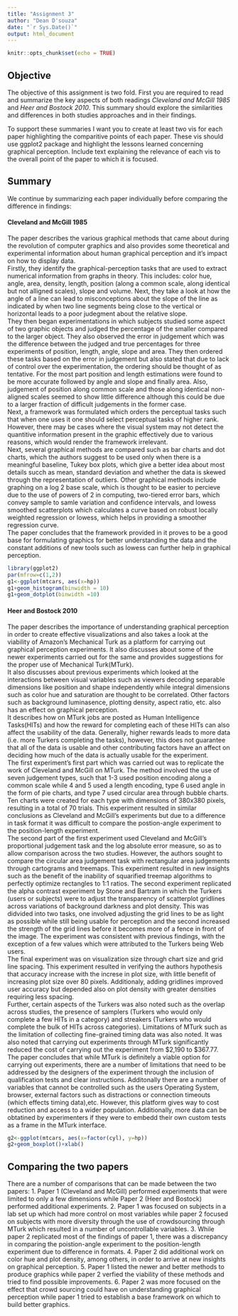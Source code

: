 ```yaml
---
title: "Assignment 3"
author: "Dean D'souza"
date: "`r Sys.Date()`"
output: html_document
---
```


```r
knitr::opts_chunk$set(echo = TRUE)
```

## Objective

The objective of this assignment is two fold.  First you are required to read and summarize the key aspects of both readings *Cleveland and McGill 1985* and *Heer and Bostock 2010*.  This summary should explore the similarities and differences in both studies approaches and in their findings.  

To support these summaries I want you to create at least two vis for each paper highlighting the comparitive points of each paper.  These vis should use ggplot2 package and highlight the lessons learned concerning graphical perception.  Include text explaining the relevance of each vis to the overall point of the paper to which it is focused.  

## Summary
  
  We continue by summarizing each paper individually before comparing the difference in findings:

#### Cleveland and McGill 1985
  
  The paper describes the various graphical methods that came about during the revolution of computer graphics and also provides some theoretical and experimental information about human graphical perception and it's impact on how to display data.  
  Firstly, they identify the graphical-perception tasks that are used to extract numerical information from graphs in theory. This includes: color hue, angle, area, density, length, position (along a common scale, along identical but not alligned scales), slope and volume. Next, they take a look at how the angle of a line can lead to misconceptions about the slope of the line as indicated by when two line segments being close to the vertical or horizontal leads to a poor judegment about the relative slope.  
  They then began experimentations in which subjects studied some aspect of two graphic objects and judged the percentage of the smaller compared to the larger object. They also observed the error in judgement which was the difference between the judged and true percentages for three experiments of position, length, angle, slope and area.
  They then ordered these tasks based on the error in judgement but also stated that due to lack of control over the experimentation, the ordering should be thought of as tentative. For the most part position and length estimations were found to be more accurate followed by angle and slope and finally area. Also, judgement of position along common scale and those along identical non-aligned scales seemed to show little difference although this could be due to a larger fraction of difficult judgements in the former case.  
  Next, a framework was formulated which orders the perceptual tasks such that when one uses it one should select perceptual tasks of higher rank. However, there may be cases where the visual system may not detect the quantitive information present in the graphic effectively due to various reasons, which would render the framework irrelevant.  
  Next, several graphical methods are compared such as bar charts and dot charts, which the authors suggest to be used only when there is a meaningful baseline, Tukey box plots, which give a better idea about most details succh as mean, standard deviation and whether the data is skewed through the representation of outliers. Other graphical methods include graphing on a log 2 base scale, which is thought to be easier to percieve due to the use of powers of 2 in computing, two-tiered error bars, which convey sample to samle variation and confidence intervals, and lowess smoothed scatterplots which calculates a curve based on robust locally weighted regression or lowess, which helps in providing a smoother regression curve.  
  The paper concludes that the framework provided in it proves to be a good base for formulating graphics for better understanding the data and the constant additions of new tools such as lowess can further help in graphical perception.
  
```r
library(ggplot2)
par(mfrow=c(1,2))
g1<-ggplot(mtcars, aes(x=hp))
g1+geom_histogram(binwidth = 10)
g1+geom_dotplot(binwidth =10)
```
  

#### Heer and Bostock 2010
  
  The paper describes the importance of understanding graphical perception in order to create effective visualizations and also takes a look at the viability of Amazon's Mechanical Turk as a platform for carrying out graphical perception experiments. It also discusses about some of the newer experiments carried out for the same and provides suggestions for the proper use of Mechanical Turk(MTurk).  
  It also discusses about previous experiments which looked at the interactions between visual variables such as viewers decoding separable dimensions like position and shape independently while integral dimensions such as color hue and saturation are thought to be correlated. Other factors such as background luminasence, plotting density, aspect ratio, etc. also has an effect on graphical perception.  
  It describes how on MTurk jobs are posted as Human Intelligence Tasks(HITs) and how the reward for completing each of these HITs can also affect the usability of the data. Generally, higher rewards leads to more data (i.e. more Turkers completing the tasks), however, this does not guarantee that all of the data is usable and other contributing factors have an affect on deciding how much of the data is actually usable for the experiment.  
  The first experiment's first part which was carried out was to replicate the work of Cleveland and McGill on MTurk. The method involved the use of seven judgement types, such that 1-3 used position encoding along a common scale while 4 and 5 used a length encoding, type 6 used angle in the form of pie charts, and type 7 used circular area through bubble charts. Ten charts were created for each type with dimensions of 380x380 pixels, resulting in a total of 70 trials. This experiment resulted in similar conclusions as Cleveland and McGill's experiments but due to a difference in task format it was difficult to compare the postion-angle experiment to the position-length experiment.  
  The second part of the first experiment used Cleveland and McGill's proportional judgement task and the log absolute error measure, so as to allow comparison across the two studies. However, the authors sought to compare the circular area judgement task with rectangular area judgements through cartograms and treemaps. This experiment resulted in new insights such as the benefit of the inability of squarified treemap algorithms to perfectly optimize rectangles to 1:1 ratios. 
  The second experiment replicated the alpha contrast experiment by Stone and Bartram in which the Turkers (users or subjects) were to adjust the transparency of scatterplot gridlines across variations of background darkness and plot density. This was didvided into two tasks, one involved adjusting the grid lines to be as light as possible while still being usable for perception and the second increased the strength of the grid lines before it becomes more of a fence in front of the image. The experiment was consistent with previous findings, with the exception of a few values which were attributed to the Turkers being Web users.  
  The final experiment was on visualization size through chart size and grid line spacing. This experiment resulted in verifying the authors hypothesis that accuracy increase with the increse in plot size, with little benefit of increasing plot size over 80 pixels. Additionaly, adding gridlines improved user accuracy but depended also on plot density with greater densities requiring less spacing.  
  Further, certain aspects of the Turkers was also noted such as the overlap across studies, the presence of samplers (Turkers who would only complete a few HITs in a category) and streakers (Turkers who would complete the bulk of HITs across categories). Limitations of MTurk such as the limitation of collecting fine-grained timing data was also noted. It was also noted that carrying out experiments through MTurk significantly reduced the cost of carrying out the experiment from $2,190 to $367.77.  
  The paper concludes that while MTurk is definitely a viable option for carrying out experiments, there are a number of limitations that need to be addressed by the designers of the experiment through the inclusion of qualification tests and clear instructions. Additonally there are a number of variables that cannot be controlled such as the users Operating System, browser, external factors such as distractions or connection timeouts (which effects timing data),etc. However, this platform gives way to cost reduction and access to a wider population. Additionally, more data can be obtatined by experimenters if they were to embedd their own custom tests as a frame in  the MTurk interface.
  
```r
g2<-ggplot(mtcars, aes(x=factor(cyl), y=hp))
g2+geom_boxplot()+xlab()
``` 

## Comparing the two papers
  
  There are a number of comparisons that can be made between the two papers:
  1. Paper 1 (Cleveland and McGill) performed experiments that were limited to only a few dimensions while Paper 2 (Heer and Bostock) performed additional experiments.
  2. Paper 1 was focused on subjects in a lab set up which had more control on most variables while paper 2 focused on subjects with more diversity through the use of crowdsourcing through MTurk which resulted in a number of uncontrollable variables.
  3. While paper 2 replicated most of the findings of paper 1, there was a discrepancy in comparing the poistion-angle experiment to the position-length experiment due to difference in formats.
  4. Paper 2 did additional work on color hue and plot density, among others, in order to arrive at new insights on graphical perception.
  5. Paper 1 listed the newer and better methods to produce graphics while paper 2 verfied the viability of these methods and tried to find possible improvements.
  6. Paper 2 was more focused on the effect that crowd sourcing could have on understanding graphical perception while paper 1 tried to establish a base framework on which to build better graphics.